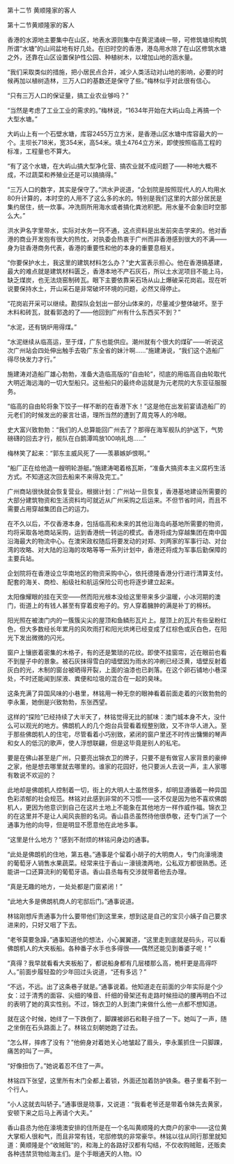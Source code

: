 

第十二节 黄顺隆家的客人

第十二节黄顺隆家的客人

香港的水源地主要集中在山区，地表水源则集中在黄泥涌峡一带，可修筑塘坝构筑所谓“水塘”的山间盆地有好几处。在旧时空的香港，港岛用水除了在山区修筑水塘之外，还靠在山区设置保护性公园、种植树木，以增加山地的涵水量。

“我们采取类似的措施，把小居民点合并，减少人类活动对山地的影响，必要的时候再加以植树造林，三万人口的基数还是保守了些。”梅林似乎对此很有信心。

“只有三万人口的保证量，搞工业农业够吗？”

“当然是考虑了工业工业的需求的。”梅林说，“1634年开始在大屿山岛上再搞一个大型水塘。”

大屿山上有一个石壁水塘，库容2455万立方米，是香港山区水塘中库容最大的一个。主坝长718米，宽354米，高54米。填土4764立方米，即使按照临高工程的标准，工程量也不算大。

“有了这个水塘，在大屿山搞大型净化营、搞农业就不成问题了――种地大概不成，不过蔬菜和养殖业还是可以搞搞得。”

“三万人口的数字，其实是保守了。”洪水尹说道，“企划院是按照现代人的人均用水80升计算的，本时空的人用不了这么多的水的。特别是我们这里的大部分居民是集约居住，统一炊事。冲洗厕所用海水或者搞化粪池积肥。用水量不会象旧时空那么大。”

洪水尹名字里带水，实际对水务一窍不通，这点资料是出发前突击学来的。他对香港的商业开发抱有很大的热忱，对执委会热衷于广州而非香港感到很大的不满――身为驻香港商务代表，香港的重要性和他的本身的重要息相关。

“你要保护水土，我这里的建筑材料怎么办？”史大富表示担心。他在香港搞基建，最大的难点就是建筑材料匮乏，香港本地不产石灰石，所以土水泥项目不能上马，缺乏煤炭，也无法烧窑制砖瓦。眼下主要依靠采石场从山上爆破采花岗岩。现在听说要保持水土，开山采石是非常破坏环境的问题，必然又得停止。

“花岗岩开采可以继续。勘探队会划出一部分山体来的，尽量减少整体破坏。至于木料和砖瓦，就看郭逸的了――他回到广州有什么东西买不到？”

“水泥，还有锅炉用得煤。”

“水泥继续从临高运，至于煤，广东也能供应。潮州就有个很大的煤矿――听说这次广州站会四处伸出触手去吸广东全省的妹汁啊……”施建涛说，“我们这个造船厂得尽快发力才行。”

施建涛对造船厂雄心勃勃，准备大造临高版的“自由轮”，彻底的用临高自由轮取代大明近海远海的一切大型船只。这些船只的最终命运就是为元老院的大东亚征服服务。

“临高的自由轮将象下饺子一样不断的在香港下水！”这是他在出发前宴请造船厂的元老们的时候发出的豪言壮语，理所当然的遭到了周克等人的冷眼。

史大富兴致勃勃：“我们的人总算能回广州去了？那得在海军舰队的护送下，气势磅礴的回去才行，舰队在白鹅潭鸣放100响礼炮……”

梅林笑了起来：“郭东主威风死了――羡慕嫉妒恨啊。”

“船厂正在给他造一艘明轮游艇。”施建涛喝着格瓦斯，“准备大搞资本主义腐朽生活方式。不知道这次回去船来不来得及完工。”

广州商站很快就会恢复营业。根据计划：广州站一旦恢复，香港基地建设所需要的大部分建筑物资和生活资料均可就近从广州采购之后运来。不但节省时间，而且不需要占用穿越集团自己的运力。

在不久以后，不仅香港本身，包括临高和未来的其他沿海岛屿基地所需要的物资，均将采取各地商站采购，运到香港统一转运的模式。香港将成为穿越集团在南中国沿海最大的物流中心。在澳宋政权随后将要发动的对郑、刘两家的军事行动、对台湾的攻略、对大陆的沿海的攻略等等一系列计划中，香港还将成为军事后勤保障的主要兵站。

企划院将在香港设立华南地区的物资采购中心，依托德隆香港分行进行清算支付。配套的海关、商检、船级社和航运保险公司也将逐步建立起来。

太阳像耀眼的挂在天空――然而阳光根本没给这里带来多少温暖，小冰河期的澳门，街道上的有钱人甚至有穿着皮袍子的。穷人穿着臃肿的满是补丁的棉袄。

阳光照在被澳门内的一簇簇尖尖的屋顶和鱼鳞形瓦片上。屋顶上的瓦片有些呈粉红色，但大多数经长年累月的风吹雨打和阳光烘烤已经变成了红棕色或灰白色，在阳光下发出微微的闪光。

窗户上镶嵌着密集的木格子，有的还是繁琐的花纹。即使不挂窗帘，近在眼前也看不到屋子中的景象。被石灰抹得雪白的墙壁因为雨水的冲刷已经泛黄，墙壁反射着灰白的光，木制的窗台被晒得开裂，上面的油漆也已剥落。在这个卵石铺地小巷深处，不时还能闻到尿液、粪便和垃圾的混合在一起的臭味。

这条充满了异国风味的小巷里，林铭用一种无奈的眼神看着前面走着的兴致勃勃的李永薰，她倒是兴致勃勃，东张西望。

这样的“探险”已经持续了大半天了，林铭觉得无比的腻味：澳门城本身不大，没什么可以观光的地方。佛朗机人的几个炮台兵营看着规整别致，又不许华人进入。至于那些佛朗机人的住宅，尽管看着小巧别致，紧闭的窗户里还不时传出慵懒的琴声和女人的低沉的歌声，使人浮想联翩，但是这毕竟是别人的私宅。

要是在佛山甚至是广州，只要亮出锦衣卫的牌子，只要不是有做官人家背景的豪绅之家，他是想去哪里就去哪里的。谁家的花园好，他只要派人去说一声，主人家哪有敢说不欢迎的？

此地却是佛朗机人控制着一切，街上的大明人士虽然很多，却明显遵循着一种异国色彩浓郁的社会规范。林铭对此感到非常的不习惯――这不仅是因为他不喜欢佛朗机人，更因为他意识到自己在这片土地上不能象在其他地方一样作威作福。锦衣卫的在这里并不是让人闻风丧胆的名词。香山县丞虽然待他很恭敬，还专门派了一个通事为他的向导，但是明显不愿意他在此地多事。

“这里是什么地方？”感到不耐烦的林铭问身边的通事。

“此处是佛朗机的住地，第五巷。”通事是个留着小胡子的大明商人，专门向濠境澳的葡萄牙人销售水果蔬菜。经常来往于香山－濠镜澳两地，公私双方都很熟悉。还能讲一口还算流利的葡萄牙语。香山县丞每有交涉就带着他去办理。

“真是无趣的地方，一处处都是门窗紧闭！”

“此地大多是佛朗机商人的宅邸后门。”通事说道。

林铭刚想斥责通事为什么要带他们到这里来，想到这是自己的宝贝小姨子自己要求进来的，只好又咽了下去。

“老爷莫要急躁，”通事知道他的想法，小心翼翼道，“这里走到底就是码头，可以看佛朗机人的大夹板船。各种番子水手也多得很――偶然还能见到番婆子呢！”

“真得？我早就看看大夹板船了，都说船身都有几层楼那么高，桅杆更是高得吓人。”前面步履轻盈的少年回过头说道，“还有多远？”

“不远，不远。出了这条巷子就是。”通事说着。他知道走在前面的少年实际是个少女：过于清秀的面容、尖细的嗓音、纤细的骨架还有走路时候扭动的腰再明白不过的表明了她的真实性别。不过，锦衣卫的人到澳门来做什么他一点都不想知道。

就在这个时候，她绊了一下跌倒了，脚踝被卵石和鞋子扭了一下。她叫了一声，随之坐倒在石头路面上了。林铭立刻朝她跑了过去。

“怎么样，摔疼了没有？”他俯身对着她关心地皱起了眉头，李永薰抓住一只脚踝，痛苦的叫了一声。

“好像扭伤了。”她说着忍不住了一声。

林铭四下张望，这里所有木门全都上着锁，外面还加着防护铁条。巷子里看不到一个行人。

“小人这就去叫轿子。”通事很是晓事，又说道：“我看老爷还是带着令妹先去黄家，安顿下来之后马上再请个大夫。”

香山县丞为他在濠境澳安排的住所是在一个名叫黄顺隆的大商户的家中――这位黄大掌柜人很和气，而且非常有钱，宅邸修筑的非常豪华。林铭以往从同行那里就知道：黄顺隆是个“收贼赃”的，和海上的各路好汉都有勾结，不仅收购贼赃，还贩卖各种违禁货物给海主们。是个手眼通天的人物。IO

